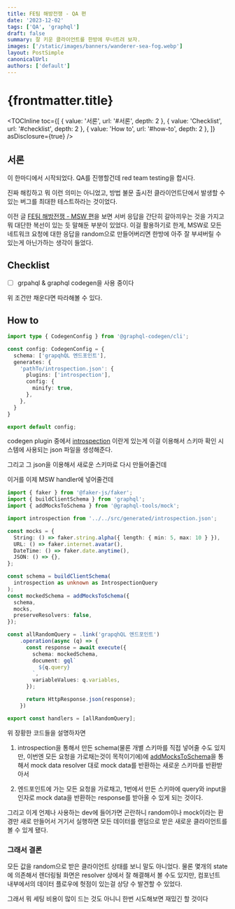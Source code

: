 ```yaml
---
title: FE팀 해방전쟁 - QA 편
date: '2023-12-02'
tags: ['QA', 'graphql']
draft: false
summary: 잘 키운 클라이언트를 한방에 무너트려 보자.
images: ['/static/images/banners/wanderer-sea-fog.webp']
layout: PostSimple
canonicalUrl:
authors: ['default']
---
```


# {frontmatter.title}

<TOCInline
  toc={[
    { value: '서론', url: '#서론', depth: 2 },
    { value: 'Checklist', url: '#checklist', depth: 2 },
    { value: 'How to', url: '#how-to', depth: 2 },
  ]}
  asDisclosure={true}
/>

## 서론

이 한마디에서 시작되었다. QA를 진행할건데 red team testing을 합시다.

진짜 해킹하고 뭐 이런 의미는 아니었고, 방법 불문 출시전 클라이언트단에서 발생할 수 있는 버그를
최대한 테스트하라는 것이었다.

이전 글 <a href="/blog/msw-integration">FE팀 해방전쟁 - MSW 편</a>을 보면 서버 응답을 간단히 갈아끼우는 것을 가지고 뭐 대단한
복선이 있는 듯 말해둔 부분이 있었다. 이걸 활용하기로 한게, MSW로 모든 네트워크 요청에 대한
응답을 random으로 만들어버리면 한방에 아주 잘 부셔버릴 수 있는게 아닌가하는 생각이 들었다.

## Checklist

- [ ] grpahql & graphql codegen을 사용 중이다

위 조건만 채운다면 따라해볼 수 있다.

## How to

```ts:codegen.ts
import type { CodegenConfig } from '@graphql-codegen/cli';

const config: CodegenConfig = {
  schema: ['grapqhQL 엔드포인트'],
  generates: {
    'pathTo/introspection.json': {
      plugins: ['introspection'],
      config: {
        minify: true,
      },
    },
  }
}

export default config;
```

codegen plugin 중에서 [introspection](https://the-guild.dev/graphql/codegen/plugins/other/introspection)
이란게 있는게 이걸 이용해서 스키마 확인 시스템에 사용되는 json 파일을 생성해준다.

그리고 그 json을 이용해서 새로운 스키마로 다시 만들어줄건데

이거를 이제 MSW handler에 넣어줄건데

```ts:handler.ts
import { faker } from '@faker-js/faker';
import { buildClientSchema } from 'graphql';
import { addMocksToSchema } from '@graphql-tools/mock';

import introspection from '../../src/generated/introspection.json';

const mocks = {
  String: () => faker.string.alpha({ length: { min: 5, max: 10 } }),
  URL: () => faker.internet.avatar(),
  DateTime: () => faker.date.anytime(),
  JSON: () => {},
};

const schema = buildClientSchema(
  introspection as unknown as IntrospectionQuery
);
const mockedSchema = addMocksToSchema({
  schema,
  mocks,
  preserveResolvers: false,
});

const allRandomQuery = .link('grapqhQL 엔드포인트')
    .operation(async (q) => {
      const response = await execute({
        schema: mockedSchema,
        document: gql`
          ${q.query}
        `,
        variableValues: q.variables,
      });

      return HttpResponse.json(response);
    })

export const handlers = [allRandomQuery];
```

위 장황한 코드들을 설명하자면

1. introspection을 통해서 만든 schema(물론 개별 스키마를 직접 넣어줄 수도 있지만, 이번엔 모든 요청을 가로채는것이 목적이기에)에
   [addMocksToSchema](https://the-guild.dev/graphql/tools/docs/mocking)을 통해서
   mock data resolver 대로 mock data를 반환하는 새로운 스키마를 반환받아서

2. 엔드포인트에 가는 모든 요청을 가로채고, 1번에서 만든 스키마에 query와 input을 인자로 mock data을 반환하는 response를 받아올 수 있게 되는 것이다.

그리고 이게 언제나 사용하는 dev에 들어가면 곤란하니 random이나 mock이라는 환경만 새로 만들어서
거기서 실행하면 모든 데이터를 랜덤으로 받은 새로운 클라이언트를 볼 수 있게 됐다.

### 그래서 결론

모든 값을 random으로 받은 클라이언트 상태를 보니 말도 아니었다. 물론 몇개의 state에 의존해서 렌더링될 화면은
resolver 상에서 잘 해결해서 볼 수도 있지만, 컴포넌트 내부에서의 데이터 플로우에 헛점이 있는걸 상당 수 발견할 수 있었다.

그래서 뭐 세팅 비용이 많이 드는 것도 아니니 한번 시도해보면 재밌긴 할 것이다
